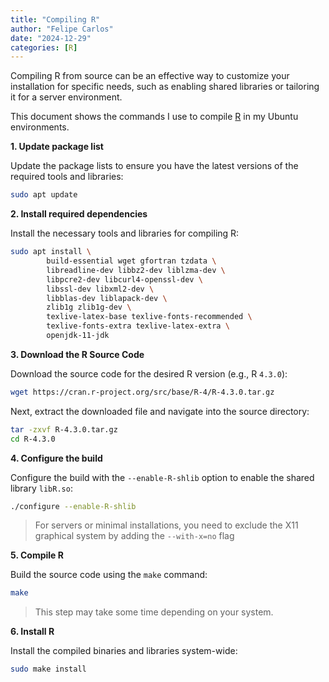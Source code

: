 ```yaml
---
title: "Compiling R"
author: "Felipe Carlos"
date: "2024-12-29"
categories: [R]
---
```


Compiling R from source can be an effective way to customize your installation for specific needs, such as enabling shared libraries or tailoring it for a server environment.

This document shows the commands I use to compile [R](https://www.r-project.org/) in my Ubuntu environments.

**1. Update package list**

Update the package lists to ensure you have the latest versions of the required tools and libraries:

```.sh
sudo apt update
```

**2. Install required dependencies**

Install the necessary tools and libraries for compiling R:

```.sh
sudo apt install \
        build-essential wget gfortran tzdata \
        libreadline-dev libbz2-dev liblzma-dev \
        libpcre2-dev libcurl4-openssl-dev \
        libssl-dev libxml2-dev \
        libblas-dev liblapack-dev \
        zlib1g zlib1g-dev \
        texlive-latex-base texlive-fonts-recommended \
        texlive-fonts-extra texlive-latex-extra \
        openjdk-11-jdk
```

**3. Download the R Source Code**

Download the source code for the desired R version (e.g., R `4.3.0`):

```.sh
wget https://cran.r-project.org/src/base/R-4/R-4.3.0.tar.gz
```

Next, extract the downloaded file and navigate into the source directory:

```.sh
tar -zxvf R-4.3.0.tar.gz
cd R-4.3.0
```

**4. Configure the build**

Configure the build with the `--enable-R-shlib` option to enable the shared library `libR.so`:

```.sh
./configure --enable-R-shlib
```

> For servers or minimal installations, you need to exclude the X11 graphical system by adding the `--with-x=no` flag

**5. Compile R**

Build the source code using the `make` command:

```.sh
make
```

> This step may take some time depending on your system.

**6. Install R**

Install the compiled binaries and libraries system-wide:

```.sh
sudo make install
```
